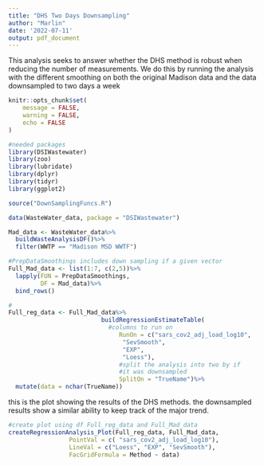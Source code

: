```yaml
---
title: "DHS Two Days Downsampling"
author: "Marlin"
date: '2022-07-11'
output: pdf_document
---
```


This analysis seeks to answer whether the DHS method is robust when reducing the number of measurements. We do this by running the analysis with the different smoothing on both the original Madison data and the data downsampled to two days a week

```r
knitr::opts_chunk$set(
	message = FALSE,
	warning = FALSE,
	echo = FALSE
)
```

```r
#needed packages
library(DSIWastewater)
library(zoo)
library(lubridate)
library(dplyr)
library(tidyr)
library(ggplot2)
```

```r
source("DownSamplingFuncs.R")
```

```r
data(WasteWater_data, package = "DSIWastewater")

Mad_data <- WasteWater_data%>%
  buildWasteAnalysisDF()%>%
  filter(WWTP == "Madison MSD WWTF")

```

```r
#PrepDataSmoothings includes down sampling if a given vector
Full_Mad_data <- list(1:7, c(2,5))%>%
  lapply(FUN = PrepDataSmoothings,
         DF = Mad_data)%>%
  bind_rows()

#
Full_reg_data <- Full_Mad_data%>%
                          buildRegressionEstimateTable(
                            #columns to run on
                               RunOn = c("sars_cov2_adj_load_log10",
                                "SevSmooth",
                                "EXP",
                                "Loess"),
                               #split the analysis into two by if 
                               #it was downsampled
                               SplitOn = "TrueName")%>%
  mutate(data = nchar(TrueName))

```

this is the plot showing the results of the DHS methods. the downsampled results show a similar ability to keep track of the major trend.

```r
#create plot using df Full_reg_data and Full_Mad_data
createRegressionAnalysis_Plot(Full_reg_data, Full_Mad_data, 
                 PointVal = c( "sars_cov2_adj_load_log10"),
                 LineVal = c("Loess", "EXP", "SevSmooth"),
                 FacGridFormula = Method ~ data)
```